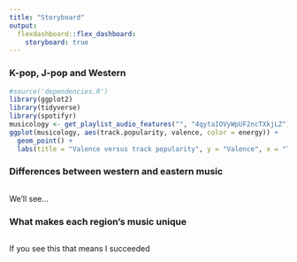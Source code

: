 ```yaml
---
title: "Storyboard"
output: 
  flexdashboard::flex_dashboard:
    storyboard: true
---
```


### K-pop, J-pop and Western

```r
#source('dependencies.R')
library(ggplot2)
library(tidyverse)
library(spotifyr)
musicology <- get_playlist_audio_features("", "4qytaIOVyWpUF2ncTXkjLZ")
ggplot(musicology, aes(track.popularity, valence, color = energy)) +
  geom_point() +
  labs(title = "Valence versus track popularity", y = "Valence", x = "Track popularity")
```


### Differences between western and eastern music

```r
```

We'll see...

### What makes each region's music unique

```r
```

If you see this that means I succeeded
